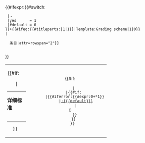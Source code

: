 <noinclude><table class="wikitable plainlinks" width="100%"></noinclude>{{#ifexpr:{{#switch:{{{trigger|¬}}}
  |¬
  |yes      = 1
  |#default = 0
 }}+{{#ifeq:{{#titleparts:{{FULLPAGENAME}}|1|1}}|Template:Grading scheme|1|0}}
 |<tr>
   {{class|{{{class}}}|category={{#if:{{{Project|}}}|{{{Project}}}}}条目|attr=rowspan="2"}}
   <td rowspan="2">{{{criteria}}}{{#if:{{{detail|}}}
    |<table class="collapsible collapsed" style="background:transparent; margin:0 0 0 -2px; padding:0px; width: 98%; align: left;">
      <tr><th style="background:transparent; border:0px; text-align:left; margin:0px; padding:0px;">详细标准</th></tr>
      <tr><td style="background:transparent; border:0px; margin:0px; padding:0px;">{{{detail}}}</td></tr>
     </table>
   }}</td>
   <td style="font-size: 90%;">{{{reader}}}</td>
   <td style="font-size: 90%; text-align: center;" rowspan="2">{{#if:{{{specified|}}}
    |{{{specified}}}
    |{{#if:{{{default|}}}
     |{{#iferror:{{#expr:0+{{{oldid}}}*1}}
      |[[:{{{default}}}]]
      |{{oldid|oldid={{{oldid}}}|label={{{default}}}}}<br /><span style="font-size:90%">（{{{date}}}）</span>
     }}
    }}
   }}</td>
  </tr>
  <tr>
   <td style="font-size: 90%;">{{{suggestion}}}</td>
  </tr>
}}<noinclude></table></noinclude>